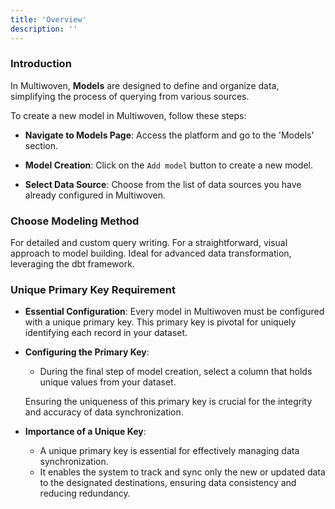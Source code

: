 ```yaml
---
title: 'Overview'
description: ''
---
```


### Introduction

In Multiwoven, **Models** are designed to define and organize data, simplifying the process of querying from various sources.

To create a new model in Multiwoven, follow these steps:

- **Navigate to Models Page**: Access the platform and go to the 'Models' section.

- **Model Creation**: Click on the `Add model` button to create a new model.

- **Select Data Source**: Choose from the list of data sources you have already configured in Multiwoven.

### Choose Modeling Method

<Tabs>
  <Tab title="SQL Editor">
    For detailed and custom query writing.
  </Tab>
  <Tab title="Table Selector">
    For a straightforward, visual approach to model building.
  </Tab>
  <Tab title="dbt Tools">
    Ideal for advanced data transformation, leveraging the dbt framework.
  </Tab>
</Tabs>

### Unique Primary Key Requirement

- **Essential Configuration**:
    Every model in Multiwoven must be configured with a unique primary key.
    This primary key is pivotal for uniquely identifying each record in your dataset.

- **Configuring the Primary Key**:
  - During the final step of model creation, select a column that holds unique values from your dataset.

  <Tip>Ensuring the uniqueness of this primary key is crucial for the integrity and accuracy of data synchronization.</Tip>

- **Importance of a Unique Key**:
  - A unique primary key is essential for effectively managing data synchronization.
  - It enables the system to track and sync only the new or updated data to the designated destinations, ensuring data consistency and reducing redundancy.
